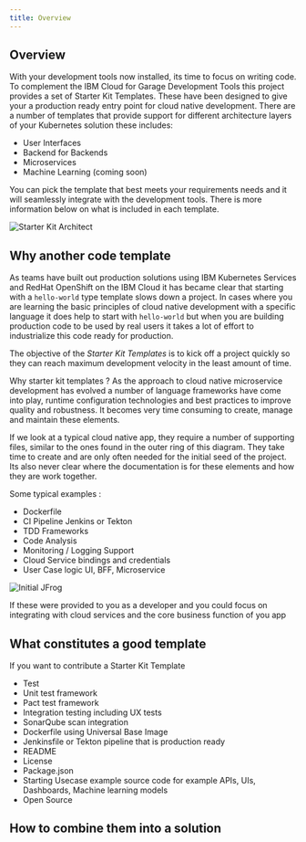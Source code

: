 ```yaml
---
title: Overview
---
```


## Overview

With your development tools now installed, its time to
focus on writing code. To complement the IBM Cloud for Garage Development Tools this project provides
a set of Starter Kit Templates. These have been designed to give your a production ready
entry point for cloud native development. There are a number of templates
that provide support for different architecture layers of your Kubernetes solution these includes:

- User Interfaces
- Backend for Backends
- Microservices
- Machine Learning (coming soon)

You can pick the template that best meets your requirements needs and it will seamlessly integrate
with the development tools. There is more information below on what is included in each template.

<ArtDirection>

![Starter Kit Architect](architecture.png)

</ArtDirection>

## Why another code template

As teams have built out production solutions using IBM Kubernetes Services and RedHat OpenShift
on the IBM Cloud it has became clear that starting with a `hello-world` type template slows down a project.
In cases where you are learning the basic principles of cloud native development with a specific language it does help to start with `hello-world`
but when you are building production code to be used by real users it takes a lot of effort to industrialize this code ready for production.

The objective of the *Starter Kit Templates* is to kick off a project quickly so they can reach maximum development velocity in the
least amount of time.

Why starter kit templates ? As the approach to cloud native microservice development has evolved
a number of language frameworks have come into play, runtime configuration technologies and best practices
to improve quality and robustness. It becomes very time consuming to create, manage and maintain these elements.

<Row>
<Column colMd={2} colLg={5} noGutterMdLeft>

If we look at a typical cloud native app, they require a number of supporting files, similar to the ones
found in the outer ring of this diagram. They take time to create and are only often needed for the initial
seed of the project. Its also never clear where the documentation is for these elements and how they are work together.

Some typical examples :

- Dockerfile
- CI Pipeline Jenkins or Tekton
- TDD Frameworks
- Code Analysis
- Monitoring / Logging Support
- Cloud Service bindings and credentials
- User Case logic UI, BFF, Microservice

</Column>
<Column colMd={2} colLg={6} noGutterMdLeft>

<ArtDirection>

![Initial JFrog](starterkitdiagram.png)

</ArtDirection>

</Column>
</Row>

If these were provided to you as a developer and you could focus on integrating with cloud services and
the core business function of you app

## What constitutes a good template

If you want to contribute a Starter Kit Template



- Test
- Unit test framework
- Pact test framework
- Integration testing including UX tests
- SonarQube scan integration
- Dockerfile using Universal Base Image
- Jenkinsfile or Tekton pipeline that is production ready
- README
- License
- Package.json
- Starting Usecase example source code for example APIs, UIs, Dashboards, Machine learning models
- Open Source

## How to combine them into a solution



